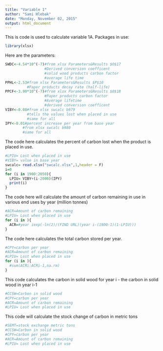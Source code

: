 ```yaml
---
title: "Variable 1"
author: "Sami Hlebak"
date: "Monday, November 02, 2015"
output: html_document
---
```


This is code is used to calculate variable 1A.
Packages in use:
```r
library(xlsx)
```
Here are the parameters:
```r
SWDC<-4.54*10^(-7)#from xlsx Parameters&Results $O$17
                  #Derived conversion coefficent
                  #solid wood products carbon factor
                  #average life time
PPHL<-2.53#from xlsx Parameters&Results $P$10
          #Paper products decay rate (half-life)
PPCF<-3.90*10^(-7)#from xlsx Parameters&Results $0$18
                  #Paper products carbon factor
                  #Average lifetime
                  #derived conversion coefficent
VIBY<-0.08#from xlsx swcalc b979
          #tells the values lost when placed in use
          #same for all
IPY<-0.01#percent increase per year from base year
        #from xlsx swcalc b980
        #same for all

```


The code here calculates the percent of carbon lost when the product is placed in use.
```r
#LPIU= Lost when placed in use
#VIBY= value in base year
swcalc= read.xlsx("swcalc.xlsx",1,header = F)
i=0
for (i in 1900:2050){
  LPIU= VIBY+(i-2000)(IPY)
  print(i)
} 
```

The code here will calculate the amount of carbon remaining in use in various end uses by year (million tonnes)
```r
#ACR=Amount of carbon remaining
#LPIU= Lost when placed in use
for (i in ){
  ACR=#year iexp(-ln(2)/(FIND URL)(year i-(1900-1)(1-LPIU)))
}
```

The code here calculates the total carbon stored per year.
```r
#CPY=carbon per year
#ACR=Amount of carbon remaining
#LPIU= Lost when placed in use
for (i in ){
  #sum(ACRi:ACRi-1,na.rm)
}
```

This code calculates the carbon in solid wood for year i - the carbon in solid wood in year i-1
```r
#CCSW=Carbon in solid wood
#CPY=carbon per year
#ACR=Amount of carbon remaining
#LPIU= Lost when placed in use

```

This code will calculate the stock change of carbon in metric tons
```r
#SEMT=stock exchange metric tons
#CCSW=Carbon in solid wood
#CPY=carbon per year
#ACR=Amount of carbon remaining
#LPIU= Lost when placed in use

```